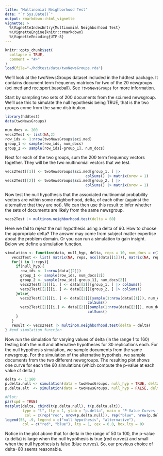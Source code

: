 ```yaml
---
title: "Multinomial Neighborhood Test"
date: "`r Sys.Date()`"
output: rmarkdown::html_vignette
vignette: >
  %\VignetteIndexEntry{Multinomial Neighborhood Test}
  %\VignetteEngine{knitr::rmarkdown}
  %\VignetteEncoding{UTF-8}
---
```


```r
knitr::opts_chunk$set(
  collapse = TRUE,
  comment = "#>"
)
load(file="~/hddtest/data/twoNewsGroups.rda")
```


We'll look at the twoNewsGroups dataset included in the hddtest package. It contains document term frequency matrices for two of the 20 newgroups (sci.med and rec.sport.baseball). See `?twoNewsGroups` for more information.

Start by sampling two sets of 200 documents from the sci.med newsgroup. We'll use this to simulate the null hypothesis being TRUE, that is the two groups come from the same distribution. 

```r
library(hddtest)
data(twoNewsGroups)

num_docs <- 200
vecs2Test <- list(NA,2)
row_ids <- 1:nrow(twoNewsGroups$sci.med)
group_1 <- sample(row_ids, num_docs)
group_2 <- sample(row_ids[-group_1], num_docs)
```

Next for each of the two groups, sum the 200 term frequency vectors together. They will be the two multinomial vectors that we test.

```r
vecs2Test[[1]] <- twoNewsGroups$sci.med[group_1, ] |>
                                     colSums() |> matrix(nrow = 1)
vecs2Test[[2]] <- twoNewsGroups$sci.med[group_2, ] |>
                                     colSums() |> matrix(nrow = 1)

```


Now test the null hypothesis that the associated multinomial probability vectors are within some neighborhood, delta, of each other (against the alternative that they are not). We can then use this result to infer whether the sets of documents are likely from the same newsgroup.

```r
vecs2Test |> multinom.neighborhood.test(delta = 60)
```

Here we fail to reject the null hypothesis using a delta of 60. How to choose the appropriate delta? The answer may come from subject matter expertise about the problem domain. Or you can run a simulation to gain insight. Below we define a simulation function.

```r
simulation <- function(data, null_hyp, delta, reps = 10, num_docs = c(200, 200)){
   vecs2Test <- list( matrix(NA, reps, ncol(data[[1]])), matrix(NA, reps, ncol(data[[1]])) )
   for(i in 1:reps){
     if(null_hyp){
       row_ids <- 1:nrow(data[[2]])
       group_1 <- sample(row_ids, num_docs[2])
       group_2 <- sample(row_ids[-group_1], num_docs[2])
       vecs2Test[[1]][i, ] <- data[[2]][group_1, ] |> colSums()
       vecs2Test[[2]][i, ] <- data[[2]][group_2, ] |> colSums()
     }else{
       vecs2Test[[1]][i, ] <- data[[1]][sample(1:nrow(data[[1]]), num_docs[1]), ] |>
                                      colSums()
       vecs2Test[[2]][i,] <- data[[2]][sample(1:nrow(data[[2]]), num_docs[2]), ] |>
                                      colSums()
     }
   }
   result <- vecs2Test |> multinom.neighborhood.test(delta = delta)
} #end simulation function
```

Now run the simulation for varying values of delta (in the range 1 to 160) testing both the null and alternative hypotheses for 30 replications each. For the null hypothesis simulation, we sample documents from the same newsgroup. For the simulation of the alternative hypotheis, we sample documents from the two different newsgroups. The resulting plot shows one curve for each the 60 simulations (which compute the p-value at each value of delta.)

```r
delta <- 1:160
p.delta.null <- simulation(data = twoNewsGroups, null_hyp = TRUE, delta = delta)$pvalue_delta
p.delta.alt  <- simulation(data = twoNewsGroups, null_hyp = FALSE, delta = delta)$pvalue_delta

#Plot:
par(xpd = TRUE)
matplot(delta, cbind(t(p.delta.null), t(p.delta.alt)),
        type = "l", lty = 1, ylab = "p.delta", main = "P-Value Curves for Simulation",
         col = c(rep("red", nrow(p.delta.null)), rep("blue", nrow(p.delta.alt))))
legend(55, .9, legend = c("null hypothesis", "alternative"),
        col = c("red", "blue"), lty = 1, cex = 0.8, box.lty = 0)
```

Notice in the plot above that for delta in the range of 50 to 100, the p-value (p.delta) is large when the null hypothesis is true (red curves) and small when the null hypothesis is false (blue curves). So, our previous choice of delta=60 seems reasonable.




